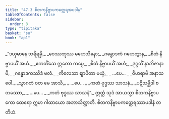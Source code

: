 ```yaml
---
title: "47.3 စိတကနိဗ္ဗာပကတ္ထေရအပဒါန"
tableOfContents: false
sidebar:
  order: 3
type: "tipitaka"
basket: "su"
book: "ap1"
---
```



<DynamicBreadcrumb />

<Division number="11" book="ap1" e="ch" v="20" p="429">

<Paragraph number="5984" type="verses" book="ap1">
_“ဒယှမာနေ သရီရမှိ,_  
_ဝေဿဘုဿ မဟေသိနော;_  
_ဂန္ဓောဒကံ ဂဟေတွာန,_  
_စိတံ နိဗ္ဗာပယိံ အဟံ._  

</Paragraph>

</Division>
<Division number="12" book="ap1" e="ch" v="20" p="430">

<Paragraph number="5985" type="verses" book="ap1">
_ဧကတိံသေ ဣတော ကပ္ပေ,_  
_စိတံ နိဗ္ဗာပယိံ အဟံ;_  
_ဒုဂ္ဂတိံ နာဘိဇာနာမိ,_  
_ဂန္ဓောဒကဿိဒံ ဖလံ._  

</Paragraph>

</Division>
<Division number="13" book="ap1" e="ch" v="20" p="430">

<Paragraph number="5986" type="verses" book="ap1">
_ကိလေသာ ဈာပိတာ မယှံ,_  
_ …ပေ… _  
_ဝိဟရာမိ အနာသဝေါ._  

</Paragraph>

</Division>
<Division number="14" book="ap1" e="ch" v="20" p="430">

<Paragraph number="5987" type="verses" book="ap1">
_သွာဂတံ ဝတ မေ အာသိ,_  
_ …ပေ… _  
_ကတံ ဗုဒ္ဓဿ သာသနံ._  

</Paragraph>

</Division>
<Division number="15" book="ap1" e="ch" v="20" p="430">

<Paragraph number="5988" type="verses" book="ap1">
_ပဋိသမ္ဘိဒါ စတဿော,_  
_ …ပေ… _  
_ကတံ ဗုဒ္ဓဿ သာသနံ”._  

</Paragraph>

<Paragraph number="5989" book="ap1">
ဣတ္ထံ သုဒံ အာယသ္မာ စိတကနိဗ္ဗာပကော ထေရော ဣမာ ဂါထာယော အဘာသိတ္ထာတိ.

</Paragraph>
</Division>

<Paragraph number="5990" type="center" book="ap1">
စိတကနိဗ္ဗာပကတ္ထေရဿာပဒါနံ တတိယံ.
</Paragraph>